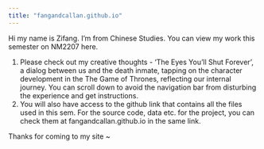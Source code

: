 ```yaml
---
title: "fangandcallan.github.io"
---
```


Hi my name is Zifang. I'm from Chinese Studies. You can view my work this semester on NM2207 here.

1.  Please check out my creative thoughts - 'The Eyes You'll Shut Forever', a dialog between us and the death inmate, tapping on the character development in the The Game of Thrones, reflecting our internal journey. You can scroll down to avoid the navigation bar from disturbing the experience and get instructions.
2.  You will also have access to the github link that contains all the files used in this sem. For the source code, data etc. for the project, you can check them at fangandcallan.github.io in the same link.

Thanks for coming to my site \~
